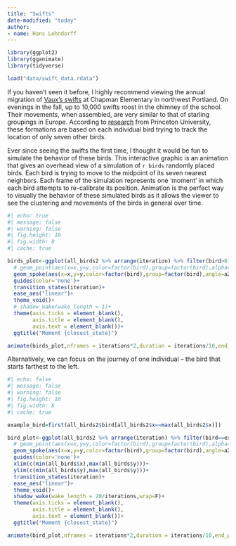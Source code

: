 ```yaml
---
title: "Swifts"
date-modified: "today"
author:
- name: Hans Lehndorff
---
```


```r
library(ggplot2)
library(gganimate)
library(tidyverse)

load("data/swift_data.rdata")
```

If you haven't seen it before, I highly recommend viewing the annual migration of [Vaux's swifts](https://audubonportland.org/go-outside/swift-watch/) at Chapman Elementary in northwest Portland. On evenings in the fall, up to 10,000 swifts roost in the chimney of the school. Their movements, when assembled, are very similar to that of starling groupings in Europe. According to [research](https://www.princeton.edu/news/2013/02/07/birds-feather-track-seven-neighbors-flock-together) from Princeton University, these formations are based on each individual bird trying to track the location of only seven other birds.

Ever since seeing the swifts the first time, I thought it would be fun to simulate the behavior of these birds. This interactive graphic is an animation that gives an overhead view of a simulation of `r birds` randomly placed birds. Each bird is trying to move to the midpoint of its seven nearest neighbors. Each frame of the simulation represents one 'moment' in which each bird attempts to re-calibrate its position. Animation is the perfect way to visually the behavior of these simulated birds as it allows the viewer to see the clustering and movements of the birds in general over time.

```r
#| echo: true
#| message: false
#| warning: false
#| fig.height: 10
#| fig.width: 8
#| cache: true

birds_plot<-ggplot(all_birds2 %>% arrange(iteration) %>% filter(bird>0))+
  # geom_point(aes(x=x,y=y,color=factor(bird),group=factor(bird),alpha=iteration))+
  geom_spoke(aes(x=x,y=y,color=factor(bird),group=factor(bird),angle=a2),radius=1,arrow=arrow(type = "closed",length = unit(3/range,"inches")))+
  guides(color='none')+
  transition_states(iteration)+
  ease_aes("linear")+
  theme_void()+
  # shadow_wake(wake_length = 1)+
  theme(axis.ticks = element_blank(),
        axis.title = element_blank(),
        axis.text = element_blank())+
  ggtitle("Moment {closest_state}")

animate(birds_plot,nframes = iterations*2,duration = iterations/10,end_pause = 10,renderer = gifski_renderer())  

```

Alternatively, we can focus on the journey of one individual -- the bird that starts farthest to the left.

```r
#| echo: false
#| message: false
#| warning: false
#| fig.height: 10
#| fig.width: 8
#| cache: true

example_bird=first(all_birds2$bird[all_birds2$x==max(all_birds2$x)])

bird_plot<-ggplot(all_birds2 %>% arrange(iteration) %>% filter(bird==example_bird))+
  # geom_point(aes(x=x,y=y,color=factor(bird),group=factor(bird),alpha=iteration))+
  geom_spoke(aes(x=x,y=y,color=factor(bird),group=factor(bird),angle=a2),radius=1,arrow=arrow(type = "closed",length = unit(3/range,"inches")))+
  guides(color='none')+
  xlim(c(min(all_birds$x),max(all_birds$y)))+
  ylim(c(min(all_birds$y),max(all_birds$y)))+
  transition_states(iteration)+
  ease_aes("linear")+
  theme_void()+
  shadow_wake(wake_length = 20/iterations,wrap=F)+
  theme(axis.ticks = element_blank(),
        axis.title = element_blank(),
        axis.text = element_blank())+
  ggtitle("Moment {closest_state}")

animate(bird_plot,nframes = iterations*2,duration = iterations/10,end_pause = 10,renderer = gifski_renderer())  
```
